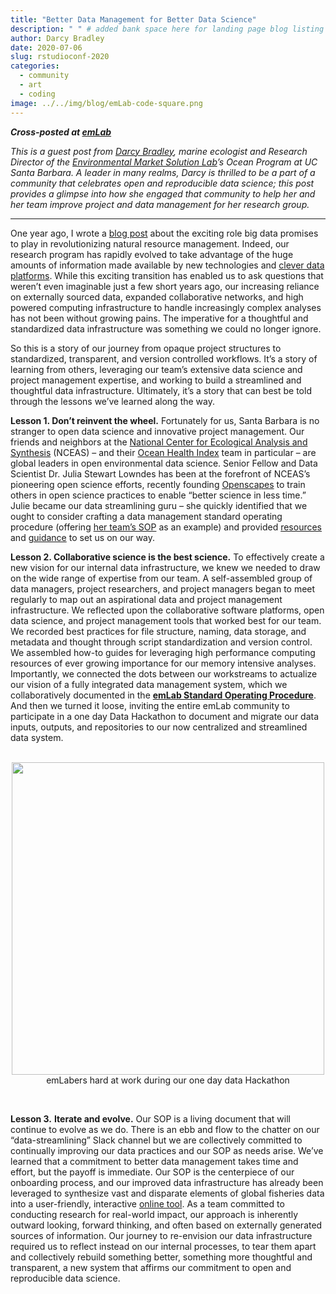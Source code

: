 ```yaml
---
title: "Better Data Management for Better Data Science"
description: " " # added bank space here for landing page blog listing (will print first few lines of blog if not)
author: Darcy Bradley
date: 2020-07-06
slug: rstudioconf-2020
categories:
  - community
  - art
  - coding
image: ../../img/blog/emLab-code-square.png
---
```


***Cross-posted at [emLab](https://emlab.msi.ucsb.edu/news/blog/better-data-management-better-data-science)***

*This is a guest post from [Darcy Bradley](https://www.darcybradley.com/), marine ecologist and Research Director of the [Environmental Market Solution Lab](https://emlab.msi.ucsb.edu/)'s Ocean Program at UC Santa Barbara. A leader in many realms, Darcy is thrilled to be a part of a community that celebrates open and reproducible data science; this post provides a glimpse into how she engaged that community to help her and her team improve project and data management for her research group.*

---

One year ago, I wrote a [blog post](https://emlab.msi.ucsb.edu/news/blog/whats-so-big-about-big-data) about the exciting role big data promises to play in revolutionizing natural resource management. Indeed, our research program has rapidly evolved to take advantage of the huge amounts of information made available by new technologies and [clever data platforms](https://globalfishingwatch.org/). While this exciting transition has enabled us to ask questions that weren’t even imaginable just a few short years ago, our increasing reliance on externally sourced data, expanded collaborative networks, and high powered computing infrastructure to handle increasingly complex analyses has not been without growing pains. The imperative for a thoughtful and standardized data infrastructure was something we could no longer ignore. 

So this is a story of our journey from opaque project structures to standardized, transparent, and version controlled workflows. It’s a story of learning from others, leveraging our team’s extensive data science and project management expertise, and working to build a streamlined and thoughtful data infrastructure. Ultimately, it’s a story that can best be told through the lessons we’ve learned along the way. 

**Lesson 1. Don’t reinvent the wheel.** Fortunately for us, Santa Barbara is no stranger to open data science and innovative project management. Our friends and neighbors at the [National Center for Ecological Analysis and Synthesis](https://www.nceas.ucsb.edu/) (NCEAS) -- and their [Ocean Health Index](http://www.oceanhealthindex.org/) team in particular -- are global leaders in open environmental data science. Senior Fellow and Data Scientist Dr. Julia Stewart Lowndes has been at the forefront of NCEAS’s pioneering open science efforts, recently founding [Openscapes](https://www.openscapes.org/) to train others in open science practices to enable “better science in less time.” Julie became our data streamlining guru -- she quickly identified that we ought to consider crafting a data management standard operating procedure (offering [her team’s SOP](https://rawgit.com/OHI-Science/ohiprep/master/src/dataOrganization_SOP.html) as an example) and provided [resources](https://www.nature.com/articles/s41559-017-0160) and [guidance](https://openscapes.github.io/series/) to set us on our way.

**Lesson 2. Collaborative science is the best science.** To effectively create a new vision for our internal data infrastructure, we knew we needed to draw on the wide range of expertise from our team. A self-assembled group of data managers, project researchers, and project managers began to meet regularly to map out an aspirational data and project management infrastructure. We reflected upon the collaborative software platforms, open data science, and project management tools that worked best for our team. We recorded best practices for file structure, naming, data storage, and metadata and thought through script standardization and version control. We assembled how-to guides for leveraging high performance computing resources of ever growing importance for our memory intensive analyses. Importantly, we connected the dots between our workstreams to actualize our vision of a fully integrated data management system, which we collaboratively documented in the [**emLab Standard Operating Procedure**](https://emlab-ucsb.github.io/SOP/index.html). And then we turned it loose, inviting the entire emLab community to participate in a one day Data Hackathon to document and migrate our data inputs, outputs, and repositories to our now centralized and streamlined data system.

<br>
<center>
  <img src="/img/blog/emLabHacky.jpg" width="500px"></a>
   <figcaption>emLabers hard at work during our one day data Hackathon
</figcaption>
</center>
<br>

**Lesson 3.** **Iterate and evolve.** Our SOP is a living document that will continue to evolve as we do. There is an ebb and flow to the chatter on our “data-streamlining” Slack channel but we are collectively committed to continually improving our data practices and our SOP as needs arise. We’ve learned that a commitment to better data management takes time and effort, but the payoff is immediate. Our SOP is the centerpiece of our onboarding process, and our improved data infrastructure has already been leveraged to synthesize vast and disparate elements of global fisheries data into a user-friendly, interactive [online tool](https://emlab-ucsb.shinyapps.io/wff-fisheries-assessment/). As a team committed to conducting research for real-world impact, our approach is inherently outward looking, forward thinking, and often based on externally generated sources of information. Our journey to re-envision our data infrastructure required us to reflect instead on our internal processes, to tear them apart and collectively rebuild something better, something more thoughtful and transparent, a new system that affirms our commitment to open and reproducible data science. 

<br>